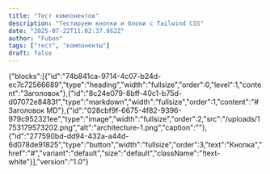 ```yaml
---
title: "Тест компонентов"
description: "Тестируем кнопки и блоки с Tailwind CSS"
date: "2025-07-22T11:02:37.862Z"
author: "Fubon"
tags: ["тест", "компоненты"]
draft: false
---
```




{"blocks":[{"id":"74b841ca-9714-4c07-b24d-ec7c72566689","type":"heading","width":"fullsize","order":0,"level":1,"content":"Заголовок"},{"id":"8c24e079-8bff-40c1-b75d-d07072e8483f","type":"markdown","width":"fullsize","order":1,"content":"# Заголовок MD"},{"id":"028cbf9f-6675-4f82-9396-979c952321ee","type":"image","width":"fullsize","order":2,"src":"/uploads/1753179573202.png","alt":"architecture-1.png","caption":""},{"id":"277590bd-dd94-432a-a44d-6d078de91825","type":"button","width":"fullsize","order":3,"text":"Кнопка","href":"#","variant":"default","size":"default","className":"!text-white"}],"version":"1.0"}
